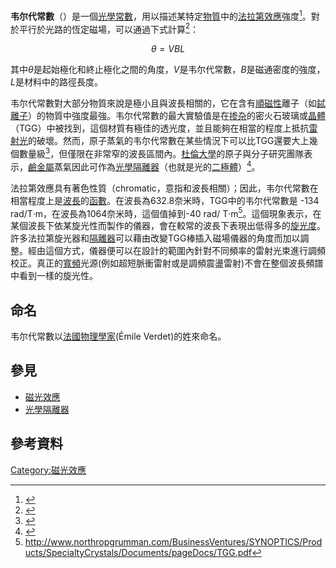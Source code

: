 {{NoteTA|G1=Physics}}
'''韦尔代常數'''（{{lang-en|Verdet constant}}）是一個[[光學|光學]][[常數|常數]]，用以描述某特定[[物質|物質]]中的[[法拉第效應|法拉第效應]]強度<ref>{{cite journal |last1=Vojna |first1=David |last2=Slezák |first2=Ondřej |last3=Lucianetti |first3=Antonio |last4=Mocek |first4=Tomáš |title=Verdet Constant of Magneto-Active Materials Developed for High-Power Faraday Devices |journal=Applied Sciences |date=2019 |volume=9 |issue=15 |page=3160 |doi=10.3390/app9153160 |doi-access=free }}</ref>。對於平行於光路的恆定磁場，可以通過下式計算<ref>{{cite journal | last1=Kruk | first1=Andrzej | last2=Mrózek | first2=Mariusz | title=The measurement of Faraday effect of translucent material in the entire visible spectrum | journal=Measurement | publisher=Elsevier BV | volume=162 | year=2020 | issn=0263-2241 | doi=10.1016/j.measurement.2020.107912 | page=107912| bibcode=2020Meas..16207912K }}</ref>：

:<math>\theta=V B L</math>

其中<math>\theta</math>是起始極化和終止極化之間的角度，<math>V</math>是韦尔代常數，<math>B</math>是磁通密度的強度，<math>L</math>是材料中的路徑長度。

韦尔代常數對大部分物質來說是極小且與波長相關的，它在含有[[順磁性|順磁性]]離子（如[[鋱|鋱離子]]）的物質中強度最強。韦尔代常數的最大實驗值是在[[掺杂_(半导体)|掺杂]]的密火石玻璃或{{le|鋱鎵石榴紅|Terbium gallium garnet}}[[晶體|晶體]]（TGG）中被找到，這個材質有極佳的透光度，並且能夠在相當的程度上抵抗[[雷射光|雷射光]]的破壞。然而，原子蒸氣的韦尔代常數在某些情況下可以比TGG還要大上幾個數量級<ref>{{cite web|url=http://www.nature.com/nphoton/journal/v3/n4/abs/nphoton.2009.27.html |title=A gigahertz-bandwidth atomic probe based on the slow-light Faraday effect : Abstract : Nature Photonics |publisher=Nature.com |date= |accessdate=2015-10-21}}</ref>，但僅限在非常窄的波長區間內。[[杜倫大學|杜倫大學]]的原子與分子研究團隊表示，[[鹼金屬|鹼金屬]]蒸氣因此可作為[[光學隔離器|光學隔離器]]（也就是光的[[二極體|二極體]]）<ref>{{cite web|url=http://www.opticsinfobase.org/ol/abstract.cfm?uri=ol-37-16-3405 |title=OSA | Optical isolator using an atomic vapor in the hyperfine Paschen–Back regime |doi=10.1364/OL.37.003405 |publisher=Opticsinfobase.org |date= |accessdate=2015-10-21}}</ref>。

法拉第效應具有著色性質（chromatic，意指和波長相關）；因此，韦尔代常數在相當程度上是[[波長|波長]]的[[函數|函數]]。在波長為632.8奈米時，TGG中的韦尔代常數是 -134 rad/T‧m，在波長為1064奈米時，這個值掉到-40 rad/ T‧m<ref>http://www.northropgrumman.com/BusinessVentures/SYNOPTICS/Products/SpecialtyCrystals/Documents/pageDocs/TGG.pdf</ref>。這個現象表示，在某個波長下依某旋光性而製作的儀器，會在較常的波長下表現出低得多的[[旋光度|旋光度]]。許多法拉第旋光器和[[光學隔離器|隔離器]]可以藉由改變TGG棒插入磁場儀器的角度而加以調整。經由這個方式，儀器便可以在設計的範圍內針對不同頻率的雷射光束進行調頻校正。真正的[[寬頻|寬頻]]光源(例如超短脈衝雷射或是調頻震盪雷射)不會在整個波長頻譜中看到一樣的旋光性。

== 命名 ==
韦尔代常數以[[法國|法國]][[物理學家|物理學家]]{{le|埃米尔·韦尔代|Émile Verdet}}(Émile Verdet)的姓來命名。

==參見==
{{portal box|物理學}}
*[[磁光效應|磁光效應]]
*[[光學隔離器|光學隔離器]]

==參考資料==
{{reflist}}


[[Category:磁光效應|Category:磁光效應]]